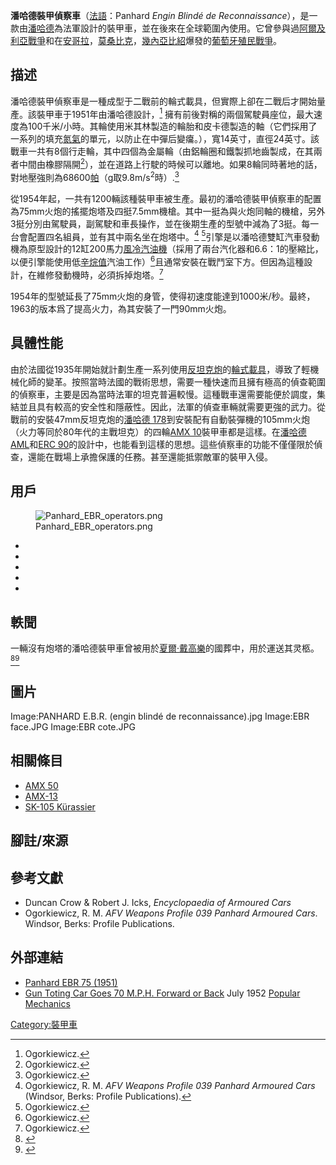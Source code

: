 {{Infobox Weapon
|name=潘哈德裝甲偵察車
|image=Image:EBR cote.JPG
|image_size=300px
|caption=
|origin={{FRA}}
|type=[[裝甲車|裝甲車]]
|is_vehicle=yes
|service= 
|used_by=見[[潘哈德裝甲偵察車#用戶|用戶]]
|wars= [[阿爾及利亞戰爭|阿爾及利亞戰爭]]<br>[[葡萄牙殖民戰爭|葡萄牙殖民戰爭]]
|designer= 
|design_date=
|manufacturer=
|unit_cost=
|production_date=
|number= 1200
|variants= 
|length={{convert|6.15|m|ftin|abbr=on}}
|width={{convert|2.42|m|ftin|abbr=on}}
|height={{convert|2.24|m|ftin|abbr=on}}
|weight=13噸
|suspension=8x8 wheel
|speed={{convert|100|km/h|abbr=on}}
|vehicle_range={{convert|630|km|abbr=on}}
|primary_armament=90 mm （備彈43發）<br>或 75 mm 火炮（備彈56發）
|secondary_armament= 3 挺 7.5 mm 機槍 有時是 4 挺 7.5 mm機槍 
|armour=
|engine=12缸風冷汽油機
|engine_power=200馬力
|pw_ratio=
|crew=4
}}
'''潘哈德裝甲偵察車'''（[[法語|法語]]：Panhard ''Engin Blindé de Reconnaissance''），是一款由[[潘哈德|潘哈德]]為法軍設計的裝甲車，並在後來在全球範圍內使用。它曾參與過[[阿爾及利亞戰爭|阿爾及利亞戰爭]]和在[[安哥拉|安哥拉]]，[[莫桑比克|莫桑比克]]，[[幾內亞比紹|幾內亞比紹]]爆發的[[葡萄牙殖民戰爭|葡萄牙殖民戰爭]]。

== 描述 ==
潘哈德裝甲偵察車是一種成型于二戰前的輪式載具，但實際上卻在二戰后才開始量產。該裝甲車于1951年由潘哈德設計，<ref name=BBBB2>Ogorkiewicz.</ref> 擁有前後對稱的兩個駕駛員座位，最大速度為100千米/小時。其輪使用米其林製造的輪胎和皮卡德製造的軸（它們採用了一系列的填充[[氮氣|氮氣]]的單元，以防止在中彈后變癟。），寬14英寸，直徑24英寸。該戰車一共有8個行走輪，其中四個為金屬輪（由鋁輪圈和鐵製抓地齒製成，在其兩者中間由橡膠隔開<ref name=BBBB2>Ogorkiewicz.</ref>），並在道路上行駛的時候可以離地。如果8輪同時著地的話，對地壓強則為68600[[帕斯卡|帕]]（g取9.8m/s<sup>2</sup>時）.<ref name=BBBB2>Ogorkiewicz.</ref>

從1954年起，一共有1200輛該種裝甲車被生產。最初的潘哈德裝甲偵察車的配置為75mm火炮的搖擺炮塔及四挺7.5mm機槍。其中一挺為與火炮同軸的機槍，另外3挺分別由駕駛員，副駕駛和車長操作，並在後期生產的型號中減為了3挺。每一台會配置四名組員，並有其中兩名坐在炮塔中。<ref>Ogorkiewicz, R. M. ''AFV Weapons Profile 039 Panhard Armoured Cars'' (Windsor, Berks:  Profile Publications).</ref> <ref name=BBBB2>Ogorkiewicz.</ref>引擎是以潘哈德雙缸汽車發動機為原型設計的12缸200馬力[[風冷汽油機|風冷汽油機]]（採用了兩台汽化器和6.6：1的壓縮比，以便引擎能使用低[[辛烷值|辛烷值]]汽油工作）<ref>Ogorkiewicz.</ref>且通常安裝在戰鬥室下方。但因為這種設計，在維修發動機時，必須拆掉炮塔。<ref name=BBBB2>Ogorkiewicz.</ref>

1954年的型號延長了75mm火炮的身管，使得初速度能達到1000米/秒。最終，1963的版本爲了提高火力，為其安裝了一門90mm火炮。

== 具體性能 ==
由於法國從1935年開始就計劃生產一系列使用[[反坦克炮|反坦克炮]]的[[輪式載具|輪式載具]]，導致了輕機械化師的變革。按照當時法國的戰術思想，需要一種快速而且擁有極高的偵查範圍的偵察車，主要是因為當時法軍的坦克普遍較慢。這種戰車還需要能便於調度，集結並且具有較高的安全性和隱蔽性。因此，法軍的偵查車輛就需要更強的武力。從戰前的安裝47mm反坦克炮的[[潘哈德_178|潘哈德 178]]到安裝配有自動裝彈機的105mm火炮（火力等同於80年代的主戰坦克）的四輪[[AMX_10|AMX 10]]裝甲車都是這樣。在[[潘哈德_AML|潘哈德 AML]]和[[ERC_90|ERC 90]]的設計中，也能看到這樣的思想。這些偵察車的功能不僅僅限於偵查，還能在戰場上承擔保護的任務。甚至還能抵禦敵軍的裝甲入侵。

==用戶==
[[File:Panhard_EBR_operators.png|thumb]]
*{{flag|France}}
*{{flag|Mauritania}}
*{{flag|Morocco}}
*{{flag|Portugal}}
*{{flag|Tunisia}}

==軼聞==
一輛沒有炮塔的潘哈德裝甲車曾被用於[[夏爾·戴高樂|夏爾·戴高樂]]的國葬中，用於運送其灵柩。<ref>{{Cite web |url=http://www.ecpad.fr/wp-content/gallery/obseques-du-general-de-gaulle/f70-452-r17.jpg |title=运送戴高乐灵柩的潘哈德EBR图片 ecpad.fr |access-date=2013-12-14 |archive-url=https://web.archive.org/web/20160305014237/http://www.ecpad.fr/wp-content/gallery/obseques-du-general-de-gaulle/f70-452-r17.jpg |archive-date=2016-03-05 |dead-url=yes }}</ref><ref>{{Cite web |url=http://www.avbf.fr/wp-content/uploads/2013/07/char-EBR.jpg |title=运送戴高乐灵柩的潘哈德EBR图片/2 ecpad.fr |access-date=2013-12-14 |archive-date=2016-03-04 |archive-url=https://web.archive.org/web/20160304092508/http://www.avbf.fr/wp-content/uploads/2013/07/char-EBR.jpg |dead-url=no }}</ref>

==圖片==
<gallery>
Image:PANHARD E.B.R. (engin blindé de reconnaissance).jpg
Image:EBR face.JPG
Image:EBR cote.JPG
</gallery>

==相關條目==
{{戰車主題}}
*[[AMX_50|AMX 50]]
*[[AMX-13|AMX-13]]
*[[SK-105_Kürassier|SK-105 Kürassier]]

==腳註/來源==
{{reflist}}

==參考文獻==
* Duncan Crow & Robert J. Icks, ''Encyclopaedia of Armoured Cars''
* Ogorkiewicz, R. M. ''AFV Weapons Profile 039 Panhard Armoured Cars''. Windsor, Berks:  Profile Publications.

==外部連結==
* [http://www.chars-francais.net/archives/ebr75.htm Panhard EBR 75 (1951)] {{Wayback|url=http://www.chars-francais.net/archives/ebr75.htm |date=20070805113315 }}
* [http://www.popsci.com/archive-viewer?id=hiEDAAAAMBAJ&pg=55&query=B-25 Gun Toting Car Goes 70 M.P.H. Forward or Back] {{Wayback|url=http://www.popsci.com/archive-viewer?id=hiEDAAAAMBAJ&pg=55&query=B-25 |date=20131214085656 }} July 1952 [[Popular_Mechanics|Popular Mechanics]]

{{法國二戰後的坦克與裝甲車}}

[[Category:裝甲車|Category:裝甲車]]